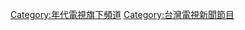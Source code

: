 {{Catnav|頁面分類|...|台灣電視網|年代電視|年代電視旗下頻道}}

{{catmore}}
[[Category:年代電視旗下頻道|Category:年代電視旗下頻道]]
[[Category:台灣電視新聞節目|Category:台灣電視新聞節目]]